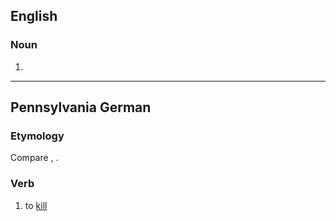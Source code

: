 ==English==

===Noun===
{{en-noun}}

# {{obsolete spelling of|deed|lang=en}}

----

==Pennsylvania German==

===Etymology===
Compare {{cog|de|töten}}, {{cog|nl|doden}}.

===Verb===
{{head|pdc|verb}}

# to [[kill]]